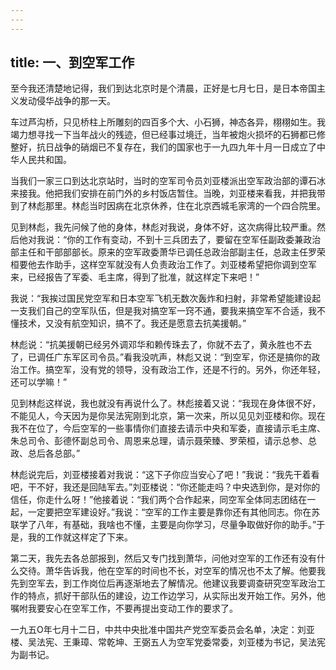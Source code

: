 ```yaml
---
---
---
```

title: 一、到空军工作
---



至今我还清楚地记得，我们到达北京时是个清晨，正好是七月七日，是日本帝国主义发动侵华战争的那一天。

车过芦沟桥，只见桥柱上所雕刻的四百多个大、小石狮，神态各异，栩栩如生。我竭力想寻找一下当年战火的残迹，但已经事过境迁，当年被炮火损坏的石狮都已修整好，抗日战争的硝烟已不复存在，我们的国家也于一九四九年十月一日成立了中华人民共和国。

当我们一家三口到达北京站时，当时的空军司令员刘亚楼派出空军政治部的谭石冰来接我。他把我们安排在前门外的乡村饭店暂住。当晚，刘亚楼来看我，并把我带到了林彪那里。林彪当时因病在北京休养，住在北京西城毛家湾的一个四合院里。

见到林彪，我先问候了他的身体，林彪对我说，身体不好，这次病得比较严重。然后他对我说：“你的工作有变动，不到十三兵团去了，要留在空军任副政委兼政治部主任和干部部部长。原来的空军政委萧华已调任总政治部副主任，总政主任罗荣桓要他去作助手，这样空军就没有人负责政治工作了。刘亚楼希望把你调到空军来，已经报告了军委、毛主席，得到了批准，就这样定下来吧！”

我说：“我挨过国民党空军和日本空军飞机无数次轰炸和扫射，非常希望能建设起一支我们自己的空军队伍，但是我对搞空军一窍不通，要我来搞空军不合适，我不懂技术，又没有航空知识，搞不了。我还是愿意去抗美援朝。”

林彪说：“抗美援朝已经另外调邓华和赖传珠去了，你就不去了，黄永胜也不去了，已调任广东军区司令员。”看我没吭声，林彪又说：“到空军，你还是搞你的政治工作。搞空军，没有党的领导，没有政治工作，还是不行的。另外，你还年轻，还可以学嘛！”

见到林彪这样说，我也就没有再说什么了。林彪接着又说：“我现在身体很不好，不能见人，今天因为是你吴法宪刚到北京，第一次来，所以见见刘亚楼和你。现在我不在位了，今后空军的一些事情你们直接去请示中央和军委，直接请示毛主席、朱总司令、彭德怀副总司令、周恩来总理，请示聂荣臻、罗荣桓，请示总参、总政、总后各总部。”

林彪说完后，刘亚楼接着对我说：“这下子你应当安心了吧！”我说：“我先干着看吧，干不好，我还是回陆军去。”刘亚楼说：“你还能走吗？中央选到你，是对你的信任，你走什么呀！”他接着说：“我们两个合作起来，同空军全体同志团结在一起，一定要把空军建设好。”我说：“空军的工作主要是靠你还有其他同志。你在苏联学了八年，有基础，我啥也不懂，主要是向你学习，尽量争取做好你的助手。”于是，我的工作就这样定了下来。

第二天，我先去各总部报到，然后又专门找到萧华，问他对空军的工作还有没有什么交待。萧华告诉我，他在空军的时间也不长，对空军的情况也不太了解。他要我先到空军去，到工作岗位后再逐渐地去了解情况。他建议我要调查研究空军政治工作的特点，抓好干部队伍的建设，边工作边学习，从实际出发开始工作。另外，他嘱咐我要安心在空军工作，不要再提出变动工作的要求了。

一九五O年七月十二日，中共中央批准中国共产党空军委员会名单，决定：刘亚楼、吴法宪、王秉璋、常乾坤、王弼五人为空军党委常委，刘亚楼为书记，吴法宪为副书记。